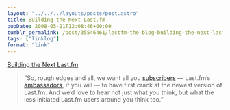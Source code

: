 ```yaml
---
layout: "../../../layouts/posts/post.astro"
title: Building the Next Last.fm
pubDate: 2008-05-21T12:08:46+00:00
tumblr_permalink: /post/35546461/lastfm-the-blog-building-the-next-lastfm
tags: ["linklog"]
format: "link"
---
```


[Building the Next Last.fm][1]

> &ldquo;So, rough edges and all, we want all you <a href="http://www.last.fm/subscribe">subscribers</a> — Last.fm’s <a href="http://www.youtube.com/watch?v=4P-nZZkQqTc">ambassadors</a>, if you will — to have first crack at the newest version of Last.fm. And we’d love to hear not just what <i>you</i> think, but what the less initiated Last.fm users around you think too.&rdquo;

[1]: http://blog.last.fm/2008/05/21/building-the-next-lastfm
